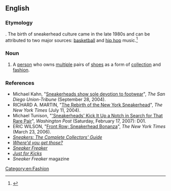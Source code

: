 ==English==

===Etymology===
{{suffix|sneaker|head}}. The birth of sneakerhead culture came in the late 1980s and can be attributed to two major sources: [[basketball]] and [[hip hop]] music.<ref>{{cite web|url=http://www.washingtonpost.com/wp-dyn/content/article/2007/01/14/AR2007011400451_2.html|publisher=The Washington Post|title=Sneakerheads love to show off shoes|accessdate=2008-01-19}}</ref>

===Noun===
{{en-noun|s}}

# {{context|slang|lang=en}} A [[person]] who owns [[multiple]] pairs of [[shoes]] as a form of [[collection]] and [[fashion]].

===References===
<references/>

*Michael Kahn, "[http://www.signonsandiego.com/news/features/20040928-0500-life-sneakers.html Sneakerheads show sole devotion to footwear]", ''The San Diego Union-Tribune'' (September 28, 2004).
*RICHARD A. MARTIN, "[http://www.nytimes.com/2004/07/11/nyregion/thecity/11snea.html?pagewanted=all&ei=5090&en=f700166671d00121&ex=1247284800&partner=rssuserland The Rebirth of the New York Sneakerhead]", ''The New York Times'' (July 11, 2004).
*Michael Tunison, "[http://www.washingtonpost.com/wp-dyn/content/article/2007/02/16/AR2007021602181_pf.html 'Sneakerheads' Kick It Up a Notch in Search for That Rare Pair]", ''Washington Post'' (Saturday, February 17, 2007): D01.
*ERIC WILSON, "[http://query.nytimes.com/gst/fullpage.html?res=9A0DE1DB1630F930A15750C0A9609C8B63 Front Row; Sneakerhead Bonanza]", ''The New York Times'' (March 23, 2006).
* [http://www.amazon.com/Sneakers-Complete-Collectors-Unorthodox-Styles/dp/0500512159 ''Sneakers: The Complete Collectors' Guide'']
* [http://www.amazon.com/Whered-You-Those-Bobbito-Garcia/dp/0972592032/ref=pd_sim_b_title_3 ''Where'd you get those?'']
* [http://www.amazon.com/Sneaker-Freaker-Simon-Wood/dp/B000J6H1R0/ref=pd_sim_b_img_4 ''Sneaker Freaker'']
* [http://www.amazon.com/gp/product/B000F4TMFK/ref=pd_cp_b_2?pf_rd_p=317711001&pf_rd_s=center-41&pf_rd_t=201&pf_rd_i=B000J6H1R0&pf_rd_m=ATVPDKIKX0DER&pf_rd_r=0EM8JKHJ44XCGY4RHQ94 ''Just for Kicks'']
* ''Sneaker Freaker'' magazine

[[Category:en:Fashion]]